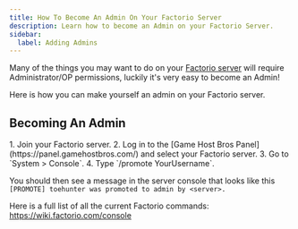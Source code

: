 ```yaml
---
title: How To Become An Admin On Your Factorio Server
description: Learn how to become an Admin on your Factorio Server.
sidebar:
  label: Adding Admins
---
```


Many of the things you may want to do on your [Factorio server](https://www.gamehostbros.com/factorio-server-hosting/) will require Administrator/OP permissions, luckily it's very easy to become an Admin!

Here is how you can make yourself an admin on your Factorio server.

## Becoming An Admin

<Steps>
  1. Join your Factorio server.
  2. Log in to the [Game Host Bros Panel](https://panel.gamehostbros.com/) and select your Factorio server.
  3. Go to `System > Console`.
  4. Type `/promote YourUsername`.
</Steps>

You should then see a message in the server console that looks like this `[PROMOTE] toehunter was promoted to admin by <server>.`

Here is a full list of all the current Factorio commands: https://wiki.factorio.com/console